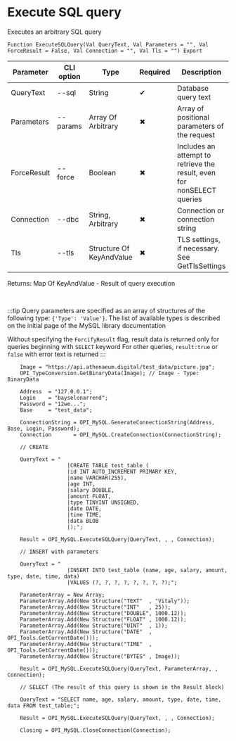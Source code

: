 ﻿---
sidebar_position: 4
---


# Execute SQL query
 Executes an arbitrary SQL query



`Function ExecuteSQLQuery(Val QueryText, Val Parameters = "", Val ForceResult = False, Val Connection = "", Val Tls = "") Export`

  | Parameter | CLI option | Type | Required | Description |
  |-|-|-|-|-|
  | QueryText | --sql | String | &#x2714; | Database query text |
  | Parameters | --params | Array Of Arbitrary | &#x2716; | Array of positional parameters of the request |
  | ForceResult | --force | Boolean | &#x2716; | Includes an attempt to retrieve the result, even for nonSELECT queries |
  | Connection | --dbc | String, Arbitrary | &#x2716; | Connection or connection string |
  | Tls | --tls | Structure Of KeyAndValue | &#x2716; | TLS settings, if necessary. See GetTlsSettings |

  
  Returns:  Map Of KeyAndValue - Result of query execution

<br/>

:::tip
Query parameters are specified as an array of structures of the following type: `{'Type': 'Value'}`. The list of available types is described on the initial page of the MySQL library documentation

Without specifying the `ForcifyResult` flag, result data is returned only for queries beginning with `SELECT` keyword For other queries, `result:true` or `false` with error text is returned
:::
<br/>



```bsl title="1C:Enterprise/OneScript code example"
    Image = "https://api.athenaeum.digital/test_data/picture.jpg";
    OPI_TypeConversion.GetBinaryData(Image); // Image - Type: BinaryData

    Address  = "127.0.0.1";
    Login    = "bayselonarrend";
    Password = "12we...";
    Base     = "test_data";

    ConnectionString = OPI_MySQL.GenerateConnectionString(Address, Base, Login, Password);
    Connection       = OPI_MySQL.CreateConnection(ConnectionString);

    // CREATE

    QueryText = "
                   |CREATE TABLE test_table (
                   |id INT AUTO_INCREMENT PRIMARY KEY,
                   |name VARCHAR(255),
                   |age INT,
                   |salary DOUBLE,
                   |amount FLOAT,
                   |type TINYINT UNSIGNED,
                   |date DATE,
                   |time TIME,
                   |data BLOB
                   |);";

    Result = OPI_MySQL.ExecuteSQLQuery(QueryText, , , Connection);

    // INSERT with parameters

    QueryText = "
                   |INSERT INTO test_table (name, age, salary, amount, type, date, time, data)
                   |VALUES (?, ?, ?, ?, ?, ?, ?, ?);";

    ParameterArray = New Array;
    ParameterArray.Add(New Structure("TEXT"  , "Vitaly"));
    ParameterArray.Add(New Structure("INT"   , 25));
    ParameterArray.Add(New Structure("DOUBLE", 1000.12));
    ParameterArray.Add(New Structure("FLOAT" , 1000.12));
    ParameterArray.Add(New Structure("UINT"  , 1));
    ParameterArray.Add(New Structure("DATE"  , OPI_Tools.GetCurrentDate()));
    ParameterArray.Add(New Structure("TIME"  , OPI_Tools.GetCurrentDate()));
    ParameterArray.Add(New Structure("BYTES" , Image));

    Result = OPI_MySQL.ExecuteSQLQuery(QueryText, ParameterArray, , Connection);

    // SELECT (The result of this query is shown in the Result block)

    QueryText = "SELECT name, age, salary, amount, type, date, time, data FROM test_table;";

    Result = OPI_MySQL.ExecuteSQLQuery(QueryText, , , Connection);

    Closing = OPI_MySQL.CloseConnection(Connection);
```
 




